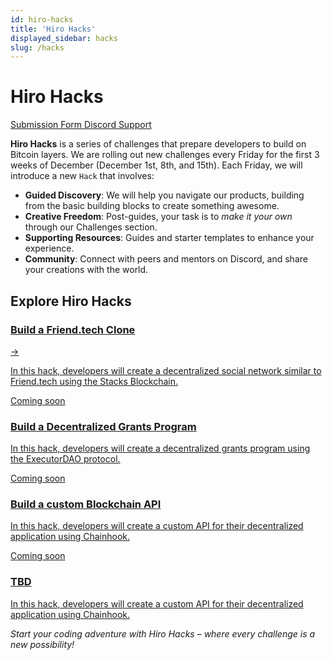 ```yaml
---
id: hiro-hacks
title: 'Hiro Hacks'
displayed_sidebar: hacks
slug: /hacks
---
```


# Hiro Hacks

<div className="gap-3 flex flex-wrap mb-6">
  <a
    className="inline-block bg-neutral-200 hover:bg-neutral-100 rounded-md text-sm text-neutral-700 px-2 py-1 hover:text-neutral-700 hover:no-underline transition-colors"
    href="https://rfw7zqyd.paperform.co/"
    target="_blank"
  >
    Submission Form <span className="i-radix-icons-link-2 align-text-bottom text-lg"></span>
  </a>
  <a
    className="inline-block bg-violet-300 hover:bg-violet-200 rounded-md text-sm text-violet-800 px-2 py-1 hover:text-violet-800 hover:no-underline transition-colors"
    href="https://discord.com/channels/621759717756370964/1022879438515486791"
  >
    Discord Support <span className="i-bi-discord align-text-bottom text-lg"></span>
  </a>
</div>

**Hiro Hacks** is a series of challenges that prepare developers to build on Bitcoin layers. We are rolling out new challenges every Friday for the first 3 weeks of December (December 1st, 8th, and 15th). Each Friday, we will introduce a new `Hack` that involves:

- **Guided Discovery**: We will help you navigate our products, building from the basic building blocks to create something awesome.
- **Creative Freedom**: Post-guides, your task is to _make it your own_ through our Challenges section.
- **Supporting Resources**: Guides and starter templates to enhance your experience.
- **Community**: Connect with peers and mentors on Discord, and share your creations with the world.

## Explore Hiro Hacks

<div class="subSections my-8">
  <a href="/hacks/build-a-friend-tech-clone/getting-started">
    <div class="subSectionTitle"><h3>Build a Friend.tech Clone</h3><span>→</span></div>
    <p>In this hack, developers will create a decentralized social network similar to Friend.tech using the Stacks Blockchain.</p>
  </a>
  <a href="#" className="card-disabled">
    <span className="inline-flex items-center rounded-md bg-orange-50 dark:bg-red-400/10 px-2 py-1 text-xs font-medium text-orange-700 dark:text-orange-400 ring-1 ring-inset ring-orange-600/10 dark:ring-orange-400/20">
      Coming soon
    </span>
    <div class="subSectionTitle">
      <h3>Build a Decentralized Grants Program</h3>
    </div>
    <p>In this hack, developers will create a decentralized grants program using the ExecutorDAO protocol.</p>
  </a>
</div>
<div class="subSections my-8">
  <a href="#" className="card-disabled">
    <span className="inline-flex items-center rounded-md bg-orange-50 dark:bg-red-400/10 px-2 py-1 text-xs font-medium text-orange-700 dark:text-orange-400 ring-1 ring-inset ring-orange-600/10 dark:ring-orange-400/20">
      Coming soon
    </span>
    <div class="subSectionTitle">
      <h3>Build a custom Blockchain API</h3>
    </div>
    <p>In this hack, developers will create a custom API for their decentralized application using Chainhook.</p>
  </a>
  <a href="#" className="card-disabled hide">
    <span className="inline-flex items-center rounded-md bg-orange-50 dark:bg-red-400/10 px-2 py-1 text-xs font-medium text-orange-700 dark:text-orange-400 ring-1 ring-inset ring-orange-600/10 dark:ring-orange-400/20">
      Coming soon
    </span>
    <div class="subSectionTitle">
      <h3>TBD</h3>
    </div>
    <p>In this hack, developers will create a custom API for their decentralized application using Chainhook.</p>
  </a>
</div>

*Start your coding adventure with Hiro Hacks – where every challenge is a new possibility!*

